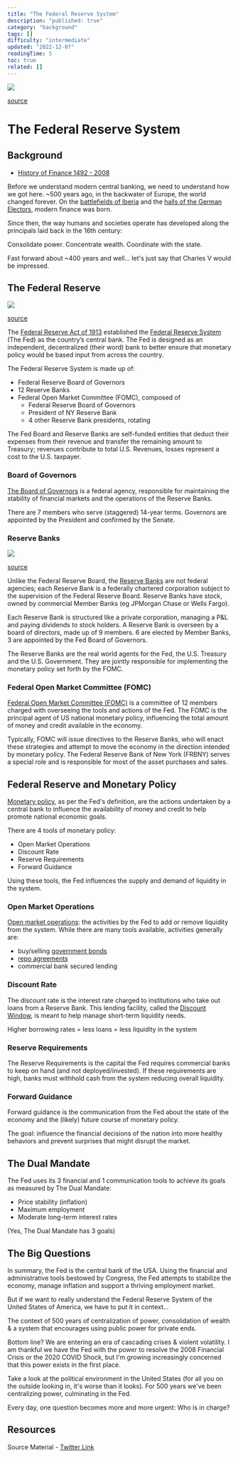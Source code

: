```yaml
---
title: "The Federal Reserve System"
description: "published: true"
category: "background"
tags: []
difficulty: "intermediate"
updated: "2022-12-07"
readingTime: 5
toc: true
related: []
---
```


![](/images/federal-reserve-banner.webp)

[source](https://fortune.com/2016/06/01/fed-records-show-dozens-of-cybersecurity-breaches/)

# The Federal Reserve System

## Background

*   [History of Finance 1492 - 2008](/background/history-finance)

Before we understand modern central banking, we need to understand how we got here. ~500 years ago, in the backwater of Europe, the world changed forever. On the [battlefields of Iberia](https://en.wikipedia.org/wiki/Reconquista) and the [halls of the German Electors](https://en.wikipedia.org/wiki/1519_imperial_election), modern finance was born.

Since then, the way humans and societies operate has developed along the principals laid back in the 16th century: 

Consolidate power. Concentrate wealth. Coordinate with the state. 

Fast forward about ~400 years and well... let's just say that Charles V would be impressed.

## The Federal Reserve

![](/images/federal-reserve-fed-system.jpg)

[source](https://www.federalreserve.gov/aboutthefed/structure-federal-reserve-system.htm)

The [Federal Reserve Act of 1913](https://en.wikipedia.org/wiki/Federal_Reserve_Act) established the [Federal Reserve System](https://en.wikipedia.org/wiki/Federal_Reserve) (The Fed) as the country’s central bank. The Fed is designed as an independent, decentralized (their word) bank to better ensure that monetary policy would be based input from across the country.

The Federal Reserve System is made up of: 

*   Federal Reserve Board of Governors
*   12 Reserve Banks
*   Federal Open Market Committee (FOMC), composed of
    *   Federal Reserve Board of Governors
    *   President of NY Reserve Bank
    *   4 other Reserve Bank presidents, rotating

The Fed Board and Reserve Banks are self-funded entities that deduct their expenses from their revenue and transfer the remaining amount to Treasury; revenues contribute to total U.S. Revenues, losses represent a cost to the U.S. taxpayer.

### Board of Governors

[The Board of Governors](https://en.wikipedia.org/wiki/Federal_Reserve_Board_of_Governors) is a federal agency, responsible for maintaining the stability of financial markets and the operations of the Reserve Banks. 

There are 7 members who serve (staggered) 14-year terms. Governors are appointed by the President and confirmed by the Senate.

### Reserve Banks

![](/images/federal-reserve-bank-map.png)

[source](https://courses.lumenlearning.com/suny-osintrobus/chapter/the-federal-reserve-system/)

Unlike the Federal Reserve Board, the [Reserve Banks](https://en.wikipedia.org/wiki/Federal_Reserve_Bank) are not federal agencies; each Reserve Bank is a federally chartered corporation subject to the supervision of the Federal Reserve Board. Reserve Banks have stock, owned by commercial Member Banks (eg JPMorgan Chase or Wells Fargo).

Each Reserve Bank is structured like a private corporation, managing a P&L and paying dividends to stock holders. A Reserve Bank is overseen by a board of directors, made up of 9 members. 6 are elected by Member Banks, 3 are appointed by the Fed Board of Governors.

The Reserve Banks are the real world agents for the Fed, the U.S. Treasury and the U.S. Government. They are jointly responsible for implementing the monetary policy set forth by the FOMC.

### Federal Open Market Committee (FOMC)

[Federal Open Market Committee (FOMC)](https://en.wikipedia.org/wiki/Federal_Open_Market_Committee) is a committee of 12 members charged with overseeing the tools and actions of the Fed. The FOMC is the principal agent of US national monetary policy, influencing the total amount of money and credit available in the economy.

Typically, FOMC will issue directives to the Reserve Banks, who will enact these strategies and attempt to move the economy in the direction intended by monetary policy. The Federal Reserve Bank of New York (FRBNY) serves a special role and is responsible for most of the asset purchases and sales.

## Federal Reserve and Monetary Policy

[Monetary policy](https://en.wikipedia.org/wiki/Monetary_policy), as per the Fed's definition, are the actions undertaken by a central bank to influence the availability of money and credit to help promote national economic goals.

There are 4 tools of monetary policy: 

*   Open Market Operations
*   Discount Rate
*   Reserve Requirements
*   Forward Guidance

Using these tools, the Fed influences the supply and demand of liquidity in the system.

### Open Market Operations

[Open market operations](https://en.wikipedia.org/wiki/Open_market_operation): the activities by the Fed to add or remove liquidity from the system. While there are many tools available, activities generally are: 

*   buy/selling [government bonds](https://en.wikipedia.org/wiki/Government_bond)
*   [repo agreements](https://en.wikipedia.org/wiki/Repurchase_agreement)
*   commercial bank secured lending

### Discount Rate

The discount rate is the interest rate charged to institutions who take out loans from a Reserve Bank. This lending facility, called the [Discount Window](https://en.wikipedia.org/wiki/Discount_window), is meant to help manage short-term liquidity needs.

Higher borrowing rates = less loans = less liquidity in the system

### Reserve Requirements

The Reserve Requirements is the capital the Fed requires commercial banks to keep on hand (and not deployed/invested). If these requirements are high, banks must withhold cash from the system reducing overall liquidity.

### Forward Guidance

Forward guidance is the communication from the Fed about the state of the economy and the (likely) future course of monetary policy. 

The goal: influence the financial decisions of the nation into more healthy behaviors and prevent surprises that might disrupt the market.

## The Dual Mandate

The Fed uses its 3 financial and 1 communication tools to achieve its goals as measured by The Dual Mandate: 

*   Price stability (inflation)
*   Maximum employment
*   Moderate long-term interest rates

(Yes, The Dual Mandate has 3 goals)

## The Big Questions

In summary, the Fed is the central bank of the USA. Using the financial and administrative tools bestowed by Congress, the Fed attempts to stabilize the economy, manage inflation and support a thriving employment market.

But if we want to really understand the Federal Reserve System of the United States of America, we have to put it in context... 

The context of 500 years of centralization of power, consolidation of wealth & a system that encourages using public power for private ends.

Bottom line? We are entering an era of cascading crises & violent volatility. I am thankful we have the Fed with the power to resolve the 2008 Financial Crisis or the 2020 COVID Shock, but I'm growing increasingly concerned that this power exists in the first place.

Take a look at the political environment in the United States (for all you on the outside looking in, it's worse than it looks). For 500 years we've been centralizing power, culminating in the Fed. 

Every day, one question becomes more and more urgent: Who is in charge?

## Resources

Source Material - [Twitter Link](https://twitter.com/logarithmicrex/status/1557411703876247554)

